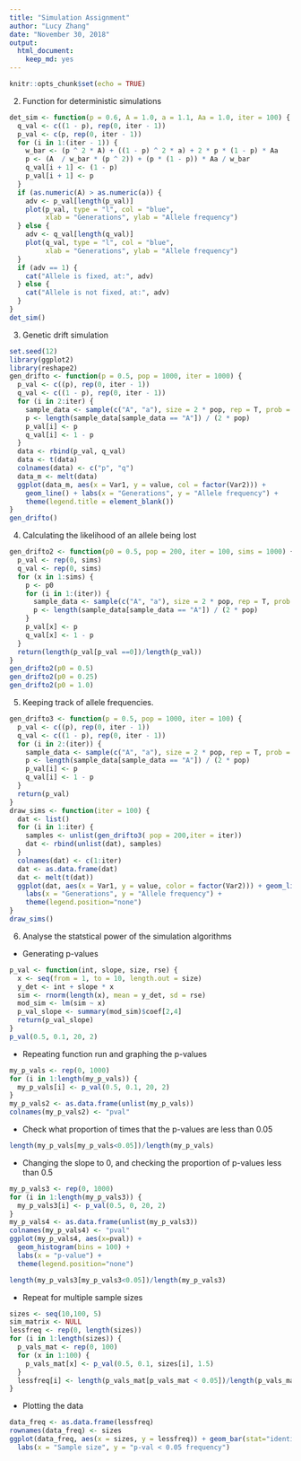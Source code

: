 ```yaml
---
title: "Simulation Assignment"
author: "Lucy Zhang"
date: "November 30, 2018"
output: 
  html_document:
    keep_md: yes
---
```


```r
knitr::opts_chunk$set(echo = TRUE)
```

2. Function for deterministic simulations

```r
det_sim <- function(p = 0.6, A = 1.0, a = 1.1, Aa = 1.0, iter = 100) {
  q_val <- c((1 - p), rep(0, iter - 1))
  p_val <- c(p, rep(0, iter - 1))
  for (i in 1:(iter - 1)) {
    w_bar <- (p ^ 2 * A) + ((1 - p) ^ 2 * a) + 2 * p * (1 - p) * Aa
    p <- (A  / w_bar * (p ^ 2)) + (p * (1 - p)) * Aa / w_bar
    q_val[i + 1] <- (1 - p)
    p_val[i + 1] <- p
  }
  if (as.numeric(A) > as.numeric(a)) {
    adv <- p_val[length(p_val)]
    plot(p_val, type = "l", col = "blue", 
         xlab = "Generations", ylab = "Allele frequency")
  } else {
    adv <- q_val[length(q_val)]
    plot(q_val, type = "l", col = "blue", 
         xlab = "Generations", ylab = "Allele frequency")
  }
  if (adv == 1) {
    cat("Allele is fixed, at:", adv)
  } else {
    cat("Allele is not fixed, at:", adv)
  }
}
det_sim()
```

3. Genetic drift simulation

```r
set.seed(12)
library(ggplot2)
library(reshape2)
gen_drifto <- function(p = 0.5, pop = 1000, iter = 1000) {
  p_val <- c((p), rep(0, iter - 1))
  q_val <- c((1 - p), rep(0, iter - 1))
  for (i in 2:iter) {
    sample_data <- sample(c("A", "a"), size = 2 * pop, rep = T, prob = c(p, 1 - p))
    p <- length(sample_data[sample_data == "A"]) / (2 * pop)
    p_val[i] <- p
    q_val[i] <- 1 - p
  }
  data <- rbind(p_val, q_val)
  data <- t(data)
  colnames(data) <- c("p", "q")
  data_m <- melt(data)
  ggplot(data_m, aes(x = Var1, y = value, col = factor(Var2))) +
    geom_line() + labs(x = "Generations", y = "Allele frequency") +
    theme(legend.title = element_blank())
}
gen_drifto()
```

4. Calculating the likelihood of an allele being lost

```r
gen_drifto2 <- function(p0 = 0.5, pop = 200, iter = 100, sims = 1000) {
  p_val <- rep(0, sims)
  q_val <- rep(0, sims)
  for (x in 1:sims) {
    p <- p0
    for (i in 1:(iter)) {
      sample_data <- sample(c("A", "a"), size = 2 * pop, rep = T, prob = c(p, 1 - p))
      p <- length(sample_data[sample_data == "A"]) / (2 * pop)
    }
    p_val[x] <- p
    q_val[x] <- 1 - p
  }
  return(length(p_val[p_val ==0])/length(p_val))
}
gen_drifto2(p0 = 0.5)
gen_drifto2(p0 = 0.25)
gen_drifto2(p0 = 1.0)
```

5. Keeping track of allele frequencies.

```r
gen_drifto3 <- function(p = 0.5, pop = 1000, iter = 100) {
  p_val <- c((p), rep(0, iter - 1))
  q_val <- c((1 - p), rep(0, iter - 1))
  for (i in 2:(iter)) {
    sample_data <- sample(c("A", "a"), size = 2 * pop, rep = T, prob = c(p, 1 - p))
    p <- length(sample_data[sample_data == "A"]) / (2 * pop)
    p_val[i] <- p
    q_val[i] <- 1 - p
  }
  return(p_val)
}
draw_sims <- function(iter = 100) {
  dat <- list()
  for (i in 1:iter) {
    samples <- unlist(gen_drifto3( pop = 200,iter = iter))
    dat <- rbind(unlist(dat), samples)
  }
  colnames(dat) <- c(1:iter)
  dat <- as.data.frame(dat)
  dat <- melt(t(dat))
  ggplot(dat, aes(x = Var1, y = value, color = factor(Var2))) + geom_line() +
    labs(x = "Generations", y = "Allele frequency") +
    theme(legend.position="none")
}
draw_sims()
```

6. Analyse the statstical power of the simulation algorithms
* Generating p-values

```r
p_val <- function(int, slope, size, rse) {
  x <- seq(from = 1, to = 10, length.out = size)
  y_det <- int + slope * x
  sim <- rnorm(length(x), mean = y_det, sd = rse)
  mod_sim <- lm(sim ~ x)
  p_val_slope <- summary(mod_sim)$coef[2,4]
  return(p_val_slope)
}
p_val(0.5, 0.1, 20, 2)
```

* Repeating function run and graphing the p-values

```r
my_p_vals <- rep(0, 1000)
for (i in 1:length(my_p_vals)) {
  my_p_vals[i] <- p_val(0.5, 0.1, 20, 2)
}
my_p_vals2 <- as.data.frame(unlist(my_p_vals))
colnames(my_p_vals2) <- "pval"
```

* Check what proportion of times that the p-values are less than 0.05

```r
length(my_p_vals[my_p_vals<0.05])/length(my_p_vals)
```

* Changing the slope to 0, and checking the proportion of p-values less than 0.5

```r
my_p_vals3 <- rep(0, 1000)
for (i in 1:length(my_p_vals3)) {
  my_p_vals3[i] <- p_val(0.5, 0, 20, 2)
}
my_p_vals4 <- as.data.frame(unlist(my_p_vals3))
colnames(my_p_vals4) <- "pval"
ggplot(my_p_vals4, aes(x=pval)) + 
  geom_histogram(bins = 100) + 
  labs(x = "p-value") +
  theme(legend.position="none")

length(my_p_vals3[my_p_vals3<0.05])/length(my_p_vals3)
```

* Repeat for multiple sample sizes

```r
sizes <- seq(10,100, 5)
sim_matrix <- NULL
lessfreq <- rep(0, length(sizes))
for (i in 1:length(sizes)) {
  p_vals_mat <- rep(0, 100)
  for (x in 1:100) {
    p_vals_mat[x] <- p_val(0.5, 0.1, sizes[i], 1.5)
  }
  lessfreq[i] <- length(p_vals_mat[p_vals_mat < 0.05])/length(p_vals_mat)
}
```

* Plotting the data

```r
data_freq <- as.data.frame(lessfreq)
rownames(data_freq) <- sizes
ggplot(data_freq, aes(x = sizes, y = lessfreq)) + geom_bar(stat="identity") +
  labs(x = "Sample size", y = "p-val < 0.05 frequency")
```